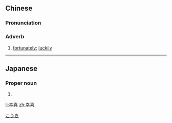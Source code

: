 ==Chinese==
{{zh-forms}}

===Pronunciation===
{{zh-pron
|m=xìngxǐ
|cat=adv
}}

===Adverb===
{{zh-adv}}

# [[fortunately]]; [[luckily]]

----

==Japanese==
{{ja-kanjitab|幸|喜}}

===Proper noun===
{{ja-pos|proper|こうき}}

# {{given name|male|lang=ja}}

[[Category:Japanese male given names|こうき]]

[[li:幸喜]]
[[zh:幸喜]]